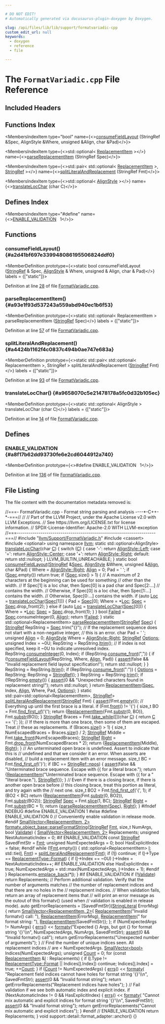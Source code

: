 ```yaml
---

# DO NOT EDIT!
# Automatically generated via docusaurus-plugin-doxygen by Doxygen.

slug: /api/files/lib/lib/support/formatvariadic-cpp
custom_edit_url: null
keywords:
  - doxygen
  - reference
  - file

---
```





# The `FormatVariadic.cpp` File Reference

<DoxygenPage pluginConfig={pluginConfig}>



## Included Headers

<IncludesList>
<IncludesListItem
  filePath="llvm/Support/FormatVariadic.h"
  permalink="/docs/api/files/include/include/llvm/include/llvm/support/formatvariadic-h"
  isLocal="true" />
<IncludesListItem
  filePath="cassert"
  permalink=""
  isLocal="false" />
<IncludesListItem
  filePath="optional"
  permalink=""
  isLocal="false" />
</IncludesList>

## Functions Index

<MembersIndex>

<MembersIndexItem
  type="bool"
  name={<><a href="#a2d41bf697e339948086195506824ddf0">consumeFieldLayout</a> (StringRef &amp;Spec, AlignStyle &amp;Where, unsigned &amp;Align, char &amp;Pad)</>}>
</MembersIndexItem>

<MembersIndexItem
  type={<>std::optional&lt; <a href="/docs/api/structs/llvm/replacementitem">ReplacementItem</a> &gt;</>}
  name={<><a href="#a93e1f93d537243a559abd940ec1b6f53">parseReplacementItem</a> (StringRef Spec)</>}>
</MembersIndexItem>

<MembersIndexItem
  type={<>std::pair&lt; std::optional&lt; <a href="/docs/api/structs/llvm/replacementitem">ReplacementItem</a> &gt;, <a href="/docs/api/classes/llvm/stringref">StringRef</a> &gt;</>}
  name={<><a href="#a4424b1162f4c0837c494b0ae747e683a">splitLiteralAndReplacement</a> (StringRef Fmt)</>}>
</MembersIndexItem>

<MembersIndexItem
  type={<>std::optional&lt; <a href="/docs/api/namespaces/llvm/#a2554a96c67bdd7d0a62855a844ec55b0">AlignStyle</a> &gt;</>}
  name={<><a href="#a9658070c5e21478178a5fc0d32b105ec">translateLocChar</a> (char C)</>}>
</MembersIndexItem>

</MembersIndex>

## Defines Index

<MembersIndex>

<MembersIndexItem
  type="#define"
  name={<><a href="#a8f17b62dd93730fe6e2cd6044912a740">ENABLE&#95;VALIDATION</a>&nbsp;&nbsp;&nbsp;1</>}>
</MembersIndexItem>

</MembersIndex>


<SectionDefinition>

## Functions

### consumeFieldLayout() {#a2d41bf697e339948086195506824ddf0}

<MemberDefinition
  prototype={<>static bool consumeFieldLayout (<a href="/docs/api/classes/llvm/stringref">StringRef</a> &amp; Spec, <a href="/docs/api/namespaces/llvm/#a2554a96c67bdd7d0a62855a844ec55b0">AlignStyle</a> &amp; Where, unsigned &amp; Align, char &amp; Pad)</>}
  labels = {["static"]}>

Definition at line <a href="#l00028">28</a> of file <a href="/docs/api/files/lib/lib/support/formatvariadic-cpp">FormatVariadic.cpp</a>.
</MemberDefinition>

### parseReplacementItem() {#a93e1f93d537243a559abd940ec1b6f53}

<MemberDefinition
  prototype={<>static std::optional&lt; ReplacementItem &gt; parseReplacementItem (<a href="/docs/api/classes/llvm/stringref">StringRef</a> Spec)</>}
  labels = {["static"]}>

Definition at line <a href="#l00057">57</a> of file <a href="/docs/api/files/lib/lib/support/formatvariadic-cpp">FormatVariadic.cpp</a>.
</MemberDefinition>

### splitLiteralAndReplacement() {#a4424b1162f4c0837c494b0ae747e683a}

<MemberDefinition
  prototype={<>static std::pair&lt; std::optional&lt; ReplacementItem &gt;, StringRef &gt; splitLiteralAndReplacement (<a href="/docs/api/classes/llvm/stringref">StringRef</a> Fmt)</>}
  labels = {["static"]}>

Definition at line <a href="#l00093">93</a> of file <a href="/docs/api/files/lib/lib/support/formatvariadic-cpp">FormatVariadic.cpp</a>.
</MemberDefinition>

### translateLocChar() {#a9658070c5e21478178a5fc0d32b105ec}

<MemberDefinition
  prototype={<>static std::optional&lt; AlignStyle &gt; translateLocChar (char C)</>}
  labels = {["static"]}>

Definition at line <a href="#l00014">14</a> of file <a href="/docs/api/files/lib/lib/support/formatvariadic-cpp">FormatVariadic.cpp</a>.
</MemberDefinition>

</SectionDefinition>

<SectionDefinition>

## Defines

### ENABLE&#95;VALIDATION {#a8f17b62dd93730fe6e2cd6044912a740}

<MemberDefinition
  prototype={<>#define ENABLE&#95;VALIDATION&nbsp;&nbsp;&nbsp;1</>}>

Definition at line <a href="#l00136">136</a> of file <a href="/docs/api/files/lib/lib/support/formatvariadic-cpp">FormatVariadic.cpp</a>.
</MemberDefinition>

</SectionDefinition>

## File Listing

The file content with the documentation metadata removed is:

<ProgramListing>

<Link id="l00001" /><CodeLine lineNumber="1"><Highlight kind="comment">//===- FormatVariadic.cpp - Format string parsing and analysis ----&#42;-C++-&#42;-===//</Highlight><Highlight kind="normal"></Highlight></CodeLine>
<Link id="l00002" /><CodeLine lineNumber="2"><Highlight kind="normal"></Highlight><Highlight kind="comment">//</Highlight><Highlight kind="normal"></Highlight></CodeLine>
<Link id="l00003" /><CodeLine lineNumber="3"><Highlight kind="normal"></Highlight><Highlight kind="comment">// Part of the LLVM Project, under the Apache License v2.0 with LLVM Exceptions.</Highlight><Highlight kind="normal"></Highlight></CodeLine>
<Link id="l00004" /><CodeLine lineNumber="4"><Highlight kind="normal"></Highlight><Highlight kind="comment">// See https://llvm.org/LICENSE.txt for license information.</Highlight><Highlight kind="normal"></Highlight></CodeLine>
<Link id="l00005" /><CodeLine lineNumber="5"><Highlight kind="normal"></Highlight><Highlight kind="comment">// SPDX-License-Identifier: Apache-2.0 WITH LLVM-exception</Highlight><Highlight kind="normal"></Highlight></CodeLine>
<Link id="l00006" /><CodeLine lineNumber="6"><Highlight kind="normal"></Highlight><Highlight kind="comment">//===----------------------------------------------------------------------===//</Highlight><Highlight kind="normal"></Highlight></CodeLine>
<Link id="l00007" /><CodeLine lineNumber="7"><Highlight kind="normal"></Highlight></CodeLine>
<Link id="l00008" /><CodeLine lineNumber="8"><Highlight kind="normal"></Highlight><Highlight kind="preprocessor">#include &quot;<a href="/docs/api/files/include/include/llvm/include/llvm/support/formatvariadic-h">llvm/Support/FormatVariadic.h</a>&quot;</Highlight><Highlight kind="normal"></Highlight></CodeLine>
<Link id="l00009" /><CodeLine lineNumber="9"><Highlight kind="normal"></Highlight><Highlight kind="preprocessor">#include &lt;cassert&gt;</Highlight><Highlight kind="normal"></Highlight></CodeLine>
<Link id="l00010" /><CodeLine lineNumber="10"><Highlight kind="normal"></Highlight><Highlight kind="preprocessor">#include &lt;optional&gt;</Highlight><Highlight kind="normal"></Highlight></CodeLine>
<Link id="l00011" /><CodeLine lineNumber="11"><Highlight kind="normal"></Highlight></CodeLine>
<Link id="l00012" /><CodeLine lineNumber="12"><Highlight kind="normal"></Highlight><Highlight kind="keyword">using namespace </Highlight><Highlight kind="normal"><a href="/docs/api/namespaces/llvm">llvm</a>;</Highlight></CodeLine>
<Link id="l00013" /><CodeLine lineNumber="13"><Highlight kind="normal"></Highlight></CodeLine>
<Link id="l00014" /><CodeLine lineNumber="14" lineLink="#a9658070c5e21478178a5fc0d32b105ec"><Highlight kind="normal"></Highlight><Highlight kind="keyword">static</Highlight><Highlight kind="normal"> std::optional&lt;AlignStyle&gt; <a href="#a9658070c5e21478178a5fc0d32b105ec">translateLocChar</a>(</Highlight><Highlight kind="keywordtype">char</Highlight><Highlight kind="normal"> <a href="/docs/api/namespaces/llvm/callingconv/#ac6aa1387c4375260e2468eb5a77fdb4cafd841a49aec1539bc88abc8ff9e170fb">C</a>) &#123;</Highlight></CodeLine>
<Link id="l00015" /><CodeLine lineNumber="15"><Highlight kind="normal">  </Highlight><Highlight kind="keywordflow">switch</Highlight><Highlight kind="normal"> (<a href="/docs/api/namespaces/llvm/callingconv/#ac6aa1387c4375260e2468eb5a77fdb4cafd841a49aec1539bc88abc8ff9e170fb">C</a>) &#123;</Highlight></CodeLine>
<Link id="l00016" /><CodeLine lineNumber="16"><Highlight kind="normal">  </Highlight><Highlight kind="keywordflow">case</Highlight><Highlight kind="normal"> </Highlight><Highlight kind="charliteral">&#39;-&#39;</Highlight><Highlight kind="normal">:</Highlight></CodeLine>
<Link id="l00017" /><CodeLine lineNumber="17"><Highlight kind="normal">    </Highlight><Highlight kind="keywordflow">return</Highlight><Highlight kind="normal"> <a href="/docs/api/namespaces/llvm/#a2554a96c67bdd7d0a62855a844ec55b0a945d5e233cf7d6240f6b783b36a374ff">AlignStyle::Left</a>;</Highlight></CodeLine>
<Link id="l00018" /><CodeLine lineNumber="18"><Highlight kind="normal">  </Highlight><Highlight kind="keywordflow">case</Highlight><Highlight kind="normal"> </Highlight><Highlight kind="charliteral">&#39;=&#39;</Highlight><Highlight kind="normal">:</Highlight></CodeLine>
<Link id="l00019" /><CodeLine lineNumber="19"><Highlight kind="normal">    </Highlight><Highlight kind="keywordflow">return</Highlight><Highlight kind="normal"> <a href="/docs/api/namespaces/llvm/#a2554a96c67bdd7d0a62855a844ec55b0a4f1f6016fc9f3f2353c0cc7c67b292bd">AlignStyle::Center</a>;</Highlight></CodeLine>
<Link id="l00020" /><CodeLine lineNumber="20"><Highlight kind="normal">  </Highlight><Highlight kind="keywordflow">case</Highlight><Highlight kind="normal"> </Highlight><Highlight kind="charliteral">&#39;+&#39;</Highlight><Highlight kind="normal">:</Highlight></CodeLine>
<Link id="l00021" /><CodeLine lineNumber="21"><Highlight kind="normal">    </Highlight><Highlight kind="keywordflow">return</Highlight><Highlight kind="normal"> <a href="/docs/api/namespaces/llvm/#a2554a96c67bdd7d0a62855a844ec55b0a92b09c7c48c520c3c55e497875da437c">AlignStyle::Right</a>;</Highlight></CodeLine>
<Link id="l00022" /><CodeLine lineNumber="22"><Highlight kind="normal">  </Highlight><Highlight kind="keywordflow">default</Highlight><Highlight kind="normal">:</Highlight></CodeLine>
<Link id="l00023" /><CodeLine lineNumber="23"><Highlight kind="normal">    </Highlight><Highlight kind="keywordflow">return</Highlight><Highlight kind="normal"> std::nullopt;</Highlight></CodeLine>
<Link id="l00024" /><CodeLine lineNumber="24"><Highlight kind="normal">  &#125;</Highlight></CodeLine>
<Link id="l00025" /><CodeLine lineNumber="25"><Highlight kind="normal">  LLVM&#95;BUILTIN&#95;UNREACHABLE;</Highlight></CodeLine>
<Link id="l00026" /><CodeLine lineNumber="26"><Highlight kind="normal">&#125;</Highlight></CodeLine>
<Link id="l00027" /><CodeLine lineNumber="27"><Highlight kind="normal"></Highlight></CodeLine>
<Link id="l00028" /><CodeLine lineNumber="28" lineLink="#a2d41bf697e339948086195506824ddf0"><Highlight kind="normal"></Highlight><Highlight kind="keyword">static</Highlight><Highlight kind="normal"> </Highlight><Highlight kind="keywordtype">bool</Highlight><Highlight kind="normal"> <a href="#a2d41bf697e339948086195506824ddf0">consumeFieldLayout</a>(<a href="/docs/api/classes/llvm/stringref">StringRef</a> &amp;<a href="/docs/api/structs/llvm/spec">Spec</a>, <a href="/docs/api/namespaces/llvm/#a2554a96c67bdd7d0a62855a844ec55b0">AlignStyle</a> &amp;Where,</Highlight></CodeLine>
<Link id="l00029" /><CodeLine lineNumber="29"><Highlight kind="normal">                               </Highlight><Highlight kind="keywordtype">unsigned</Highlight><Highlight kind="normal"> &amp;<a href="/docs/api/structs/llvm/align">Align</a>, </Highlight><Highlight kind="keywordtype">char</Highlight><Highlight kind="normal"> &amp;Pad) &#123;</Highlight></CodeLine>
<Link id="l00030" /><CodeLine lineNumber="30"><Highlight kind="normal">  Where = <a href="/docs/api/namespaces/llvm/#a2554a96c67bdd7d0a62855a844ec55b0a92b09c7c48c520c3c55e497875da437c">AlignStyle::Right</a>;</Highlight></CodeLine>
<Link id="l00031" /><CodeLine lineNumber="31"><Highlight kind="normal">  <a href="/docs/api/structs/llvm/align">Align</a> = 0;</Highlight></CodeLine>
<Link id="l00032" /><CodeLine lineNumber="32"><Highlight kind="normal">  Pad = </Highlight><Highlight kind="charliteral">&#39; &#39;</Highlight><Highlight kind="normal">;</Highlight></CodeLine>
<Link id="l00033" /><CodeLine lineNumber="33"><Highlight kind="normal">  </Highlight><Highlight kind="keywordflow">if</Highlight><Highlight kind="normal"> (<a href="/docs/api/structs/llvm/spec">Spec</a>.empty())</Highlight></CodeLine>
<Link id="l00034" /><CodeLine lineNumber="34"><Highlight kind="normal">    </Highlight><Highlight kind="keywordflow">return</Highlight><Highlight kind="normal"> </Highlight><Highlight kind="keyword">true</Highlight><Highlight kind="normal">;</Highlight></CodeLine>
<Link id="l00035" /><CodeLine lineNumber="35"><Highlight kind="normal"></Highlight></CodeLine>
<Link id="l00036" /><CodeLine lineNumber="36"><Highlight kind="normal">  </Highlight><Highlight kind="keywordflow">if</Highlight><Highlight kind="normal"> (<a href="/docs/api/structs/llvm/spec">Spec</a>.size() &gt; 1) &#123;</Highlight></CodeLine>
<Link id="l00037" /><CodeLine lineNumber="37"><Highlight kind="normal">    </Highlight><Highlight kind="comment">// A maximum of 2 characters at the beginning can be used for something</Highlight><Highlight kind="normal"></Highlight></CodeLine>
<Link id="l00038" /><CodeLine lineNumber="38"><Highlight kind="normal">    </Highlight><Highlight kind="comment">// other than the width.</Highlight><Highlight kind="normal"></Highlight></CodeLine>
<Link id="l00039" /><CodeLine lineNumber="39"><Highlight kind="normal">    </Highlight><Highlight kind="comment">// If Spec&#91;1&#93; is a loc char, then Spec&#91;0&#93; is a pad char and Spec&#91;2:...&#93;</Highlight><Highlight kind="normal"></Highlight></CodeLine>
<Link id="l00040" /><CodeLine lineNumber="40"><Highlight kind="normal">    </Highlight><Highlight kind="comment">// contains the width.</Highlight><Highlight kind="normal"></Highlight></CodeLine>
<Link id="l00041" /><CodeLine lineNumber="41"><Highlight kind="normal">    </Highlight><Highlight kind="comment">// Otherwise, if Spec&#91;0&#93; is a loc char, then Spec&#91;1:...&#93; contains the width.</Highlight><Highlight kind="normal"></Highlight></CodeLine>
<Link id="l00042" /><CodeLine lineNumber="42"><Highlight kind="normal">    </Highlight><Highlight kind="comment">// Otherwise, Spec&#91;0:...&#93; contains the width.</Highlight><Highlight kind="normal"></Highlight></CodeLine>
<Link id="l00043" /><CodeLine lineNumber="43"><Highlight kind="normal">    </Highlight><Highlight kind="keywordflow">if</Highlight><Highlight kind="normal"> (</Highlight><Highlight kind="keyword">auto</Highlight><Highlight kind="normal"> <a href="/docs/api/namespaces/llvm/loc">Loc</a> = <a href="#a9658070c5e21478178a5fc0d32b105ec">translateLocChar</a>(<a href="/docs/api/structs/llvm/spec">Spec</a>&#91;1&#93;)) &#123;</Highlight></CodeLine>
<Link id="l00044" /><CodeLine lineNumber="44"><Highlight kind="normal">      Pad = <a href="/docs/api/structs/llvm/spec">Spec</a>&#91;0&#93;;</Highlight></CodeLine>
<Link id="l00045" /><CodeLine lineNumber="45"><Highlight kind="normal">      Where = &#42;<a href="/docs/api/namespaces/llvm/loc">Loc</a>;</Highlight></CodeLine>
<Link id="l00046" /><CodeLine lineNumber="46"><Highlight kind="normal">      <a href="/docs/api/structs/llvm/spec">Spec</a> = <a href="/docs/api/structs/llvm/spec">Spec</a>.drop&#95;front(2);</Highlight></CodeLine>
<Link id="l00047" /><CodeLine lineNumber="47"><Highlight kind="normal">    &#125; </Highlight><Highlight kind="keywordflow">else</Highlight><Highlight kind="normal"> </Highlight><Highlight kind="keywordflow">if</Highlight><Highlight kind="normal"> (</Highlight><Highlight kind="keyword">auto</Highlight><Highlight kind="normal"> <a href="/docs/api/namespaces/llvm/loc">Loc</a> = <a href="#a9658070c5e21478178a5fc0d32b105ec">translateLocChar</a>(<a href="/docs/api/structs/llvm/spec">Spec</a>&#91;0&#93;)) &#123;</Highlight></CodeLine>
<Link id="l00048" /><CodeLine lineNumber="48"><Highlight kind="normal">      Where = &#42;<a href="/docs/api/namespaces/llvm/loc">Loc</a>;</Highlight></CodeLine>
<Link id="l00049" /><CodeLine lineNumber="49"><Highlight kind="normal">      <a href="/docs/api/structs/llvm/spec">Spec</a> = <a href="/docs/api/structs/llvm/spec">Spec</a>.drop&#95;front(1);</Highlight></CodeLine>
<Link id="l00050" /><CodeLine lineNumber="50"><Highlight kind="normal">    &#125;</Highlight></CodeLine>
<Link id="l00051" /><CodeLine lineNumber="51"><Highlight kind="normal">  &#125;</Highlight></CodeLine>
<Link id="l00052" /><CodeLine lineNumber="52"><Highlight kind="normal"></Highlight></CodeLine>
<Link id="l00053" /><CodeLine lineNumber="53"><Highlight kind="normal">  </Highlight><Highlight kind="keywordtype">bool</Highlight><Highlight kind="normal"> <a href="/docs/api/namespaces/llvm/#a2cd7b2e49608a96ba42f59f642cf99ac">Failed</a> = <a href="/docs/api/structs/llvm/spec">Spec</a>.consumeInteger(0, <a href="/docs/api/structs/llvm/align">Align</a>);</Highlight></CodeLine>
<Link id="l00054" /><CodeLine lineNumber="54"><Highlight kind="normal">  </Highlight><Highlight kind="keywordflow">return</Highlight><Highlight kind="normal"> !<a href="/docs/api/namespaces/llvm/#a2cd7b2e49608a96ba42f59f642cf99ac">Failed</a>;</Highlight></CodeLine>
<Link id="l00055" /><CodeLine lineNumber="55"><Highlight kind="normal">&#125;</Highlight></CodeLine>
<Link id="l00056" /><CodeLine lineNumber="56"><Highlight kind="normal"></Highlight></CodeLine>
<Link id="l00057" /><CodeLine lineNumber="57" lineLink="#a93e1f93d537243a559abd940ec1b6f53"><Highlight kind="normal"></Highlight><Highlight kind="keyword">static</Highlight><Highlight kind="normal"> std::optional&lt;ReplacementItem&gt; <a href="#a93e1f93d537243a559abd940ec1b6f53">parseReplacementItem</a>(<a href="/docs/api/classes/llvm/stringref">StringRef</a> <a href="/docs/api/structs/llvm/spec">Spec</a>) &#123;</Highlight></CodeLine>
<Link id="l00058" /><CodeLine lineNumber="58"><Highlight kind="normal">  <a href="/docs/api/classes/llvm/stringref">StringRef</a> RepString = <a href="/docs/api/structs/llvm/spec">Spec</a>.trim(</Highlight><Highlight kind="stringliteral">&quot;&#123;&#125;&quot;</Highlight><Highlight kind="normal">);</Highlight></CodeLine>
<Link id="l00059" /><CodeLine lineNumber="59"><Highlight kind="normal"></Highlight></CodeLine>
<Link id="l00060" /><CodeLine lineNumber="60"><Highlight kind="normal">  </Highlight><Highlight kind="comment">// If the replacement sequence does not start with a non-negative integer,</Highlight><Highlight kind="normal"></Highlight></CodeLine>
<Link id="l00061" /><CodeLine lineNumber="61"><Highlight kind="normal">  </Highlight><Highlight kind="comment">// this is an error.</Highlight><Highlight kind="normal"></Highlight></CodeLine>
<Link id="l00062" /><CodeLine lineNumber="62"><Highlight kind="normal">  </Highlight><Highlight kind="keywordtype">char</Highlight><Highlight kind="normal"> Pad = </Highlight><Highlight kind="charliteral">&#39; &#39;</Highlight><Highlight kind="normal">;</Highlight></CodeLine>
<Link id="l00063" /><CodeLine lineNumber="63"><Highlight kind="normal">  </Highlight><Highlight kind="keywordtype">unsigned</Highlight><Highlight kind="normal"> <a href="/docs/api/structs/llvm/align">Align</a> = 0;</Highlight></CodeLine>
<Link id="l00064" /><CodeLine lineNumber="64"><Highlight kind="normal">  <a href="/docs/api/namespaces/llvm/#a2554a96c67bdd7d0a62855a844ec55b0">AlignStyle</a> Where = <a href="/docs/api/namespaces/llvm/#a2554a96c67bdd7d0a62855a844ec55b0a92b09c7c48c520c3c55e497875da437c">AlignStyle::Right</a>;</Highlight></CodeLine>
<Link id="l00065" /><CodeLine lineNumber="65"><Highlight kind="normal">  <a href="/docs/api/classes/llvm/stringref">StringRef</a> <a href="/docs/api/files/lib/lib/debuginfo/lib/debuginfo/logicalview/lib/debuginfo/logicalview/core/lvoptions-cpp/#ab4088b7a11f3cbc38ac16a6e9c72494e">Options</a>;</Highlight></CodeLine>
<Link id="l00066" /><CodeLine lineNumber="66"><Highlight kind="normal">  </Highlight><Highlight kind="keywordtype">unsigned</Highlight><Highlight kind="normal"> Index = ~0U;</Highlight></CodeLine>
<Link id="l00067" /><CodeLine lineNumber="67"><Highlight kind="normal">  RepString = RepString.<a href="/docs/api/classes/llvm/stringref/#a8265efd805e4ce0c9d3c18e78194324c">ltrim</a>();</Highlight></CodeLine>
<Link id="l00068" /><CodeLine lineNumber="68"><Highlight kind="normal"></Highlight></CodeLine>
<Link id="l00069" /><CodeLine lineNumber="69"><Highlight kind="normal">  </Highlight><Highlight kind="comment">// If index is not specified, keep it ~0U to indicate unresolved index.</Highlight><Highlight kind="normal"></Highlight></CodeLine>
<Link id="l00070" /><CodeLine lineNumber="70"><Highlight kind="normal">  RepString.<a href="/docs/api/classes/llvm/stringref/#a1643e7698ddbfd40fbd374a85f015846">consumeInteger</a>(0, Index);</Highlight></CodeLine>
<Link id="l00071" /><CodeLine lineNumber="71"><Highlight kind="normal"></Highlight></CodeLine>
<Link id="l00072" /><CodeLine lineNumber="72"><Highlight kind="normal">  </Highlight><Highlight kind="keywordflow">if</Highlight><Highlight kind="normal"> (RepString.<a href="/docs/api/classes/llvm/stringref/#a8a7fac667f8ae35285b8b53d9f2dd9dc">consume&#95;front</a>(</Highlight><Highlight kind="stringliteral">&quot;,&quot;</Highlight><Highlight kind="normal">)) &#123;</Highlight></CodeLine>
<Link id="l00073" /><CodeLine lineNumber="73"><Highlight kind="normal">    </Highlight><Highlight kind="keywordflow">if</Highlight><Highlight kind="normal"> (!<a href="#a2d41bf697e339948086195506824ddf0">consumeFieldLayout</a>(RepString, Where, <a href="/docs/api/structs/llvm/align">Align</a>, Pad)) &#123;</Highlight></CodeLine>
<Link id="l00074" /><CodeLine lineNumber="74"><Highlight kind="normal">      <a href="/docs/api/files/lib/lib/target/lib/target/amdgpu/silowercontrolflow-cpp/#a4868c5d81c5ccc98c47aeab6244346a0">assert</a>(</Highlight><Highlight kind="keyword">false</Highlight><Highlight kind="normal"> &amp;&amp; </Highlight><Highlight kind="stringliteral">&quot;Invalid replacement field layout specification!&quot;</Highlight><Highlight kind="normal">);</Highlight></CodeLine>
<Link id="l00075" /><CodeLine lineNumber="75"><Highlight kind="normal">      </Highlight><Highlight kind="keywordflow">return</Highlight><Highlight kind="normal"> std::nullopt;</Highlight></CodeLine>
<Link id="l00076" /><CodeLine lineNumber="76"><Highlight kind="normal">    &#125;</Highlight></CodeLine>
<Link id="l00077" /><CodeLine lineNumber="77"><Highlight kind="normal">  &#125;</Highlight></CodeLine>
<Link id="l00078" /><CodeLine lineNumber="78"><Highlight kind="normal">  RepString = RepString.<a href="/docs/api/classes/llvm/stringref/#a8265efd805e4ce0c9d3c18e78194324c">ltrim</a>();</Highlight></CodeLine>
<Link id="l00079" /><CodeLine lineNumber="79"><Highlight kind="normal">  </Highlight><Highlight kind="keywordflow">if</Highlight><Highlight kind="normal"> (RepString.<a href="/docs/api/classes/llvm/stringref/#a8a7fac667f8ae35285b8b53d9f2dd9dc">consume&#95;front</a>(</Highlight><Highlight kind="stringliteral">&quot;:&quot;</Highlight><Highlight kind="normal">)) &#123;</Highlight></CodeLine>
<Link id="l00080" /><CodeLine lineNumber="80"><Highlight kind="normal">    <a href="/docs/api/files/lib/lib/debuginfo/lib/debuginfo/logicalview/lib/debuginfo/logicalview/core/lvoptions-cpp/#ab4088b7a11f3cbc38ac16a6e9c72494e">Options</a> = RepString;</Highlight></CodeLine>
<Link id="l00081" /><CodeLine lineNumber="81"><Highlight kind="normal">    RepString = <a href="/docs/api/classes/llvm/stringref">StringRef</a>();</Highlight></CodeLine>
<Link id="l00082" /><CodeLine lineNumber="82"><Highlight kind="normal">  &#125;</Highlight></CodeLine>
<Link id="l00083" /><CodeLine lineNumber="83"><Highlight kind="normal">  RepString = RepString.<a href="/docs/api/classes/llvm/stringref/#ab9990397f97b40d5d8564e000d00174a">trim</a>();</Highlight></CodeLine>
<Link id="l00084" /><CodeLine lineNumber="84"><Highlight kind="normal">  </Highlight><Highlight kind="keywordflow">if</Highlight><Highlight kind="normal"> (!RepString.<a href="/docs/api/classes/llvm/stringref/#a2dc80c585ad5882da8cae7b5968f7e74">empty</a>()) &#123;</Highlight></CodeLine>
<Link id="l00085" /><CodeLine lineNumber="85"><Highlight kind="normal">    <a href="/docs/api/files/lib/lib/target/lib/target/amdgpu/silowercontrolflow-cpp/#a4868c5d81c5ccc98c47aeab6244346a0">assert</a>(0 &amp;&amp; </Highlight><Highlight kind="stringliteral">&quot;Unexpected characters found in replacement string!&quot;</Highlight><Highlight kind="normal">);</Highlight></CodeLine>
<Link id="l00086" /><CodeLine lineNumber="86"><Highlight kind="normal">    </Highlight><Highlight kind="keywordflow">return</Highlight><Highlight kind="normal"> std::nullopt;</Highlight></CodeLine>
<Link id="l00087" /><CodeLine lineNumber="87"><Highlight kind="normal">  &#125;</Highlight></CodeLine>
<Link id="l00088" /><CodeLine lineNumber="88"><Highlight kind="normal"></Highlight></CodeLine>
<Link id="l00089" /><CodeLine lineNumber="89"><Highlight kind="normal">  </Highlight><Highlight kind="keywordflow">return</Highlight><Highlight kind="normal"> <a href="/docs/api/structs/llvm/replacementitem">ReplacementItem</a>(<a href="/docs/api/structs/llvm/spec">Spec</a>, Index, <a href="/docs/api/structs/llvm/align">Align</a>, Where, Pad, <a href="/docs/api/files/lib/lib/debuginfo/lib/debuginfo/logicalview/lib/debuginfo/logicalview/core/lvoptions-cpp/#ab4088b7a11f3cbc38ac16a6e9c72494e">Options</a>);</Highlight></CodeLine>
<Link id="l00090" /><CodeLine lineNumber="90"><Highlight kind="normal">&#125;</Highlight></CodeLine>
<Link id="l00091" /><CodeLine lineNumber="91"><Highlight kind="normal"></Highlight></CodeLine>
<Link id="l00092" /><CodeLine lineNumber="92"><Highlight kind="normal"></Highlight><Highlight kind="keyword">static</Highlight><Highlight kind="normal"> std::pair&lt;std::optional&lt;ReplacementItem&gt;, <a href="/docs/api/classes/llvm/stringref">StringRef</a>&gt;</Highlight></CodeLine>
<Link id="l00093" /><CodeLine lineNumber="93" lineLink="#a4424b1162f4c0837c494b0ae747e683a"><Highlight kind="normal"><a href="#a4424b1162f4c0837c494b0ae747e683a">splitLiteralAndReplacement</a>(<a href="/docs/api/classes/llvm/stringref">StringRef</a> Fmt) &#123;</Highlight></CodeLine>
<Link id="l00094" /><CodeLine lineNumber="94"><Highlight kind="normal">  <a href="/docs/api/files/lib/lib/target/lib/target/amdgpu/silowercontrolflow-cpp/#a4868c5d81c5ccc98c47aeab6244346a0">assert</a>(!Fmt.<a href="/docs/api/classes/llvm/stringref/#a2dc80c585ad5882da8cae7b5968f7e74">empty</a>());</Highlight></CodeLine>
<Link id="l00095" /><CodeLine lineNumber="95"><Highlight kind="normal">  </Highlight><Highlight kind="comment">// Everything up until the first brace is a literal.</Highlight><Highlight kind="normal"></Highlight></CodeLine>
<Link id="l00096" /><CodeLine lineNumber="96"><Highlight kind="normal">  </Highlight><Highlight kind="keywordflow">if</Highlight><Highlight kind="normal"> (Fmt.<a href="/docs/api/classes/llvm/stringref/#a61364ca3a5ff90fb2aa0d5a371fd43f7">front</a>() != </Highlight><Highlight kind="charliteral">&#39;&#123;&#39;</Highlight><Highlight kind="normal">) &#123;</Highlight></CodeLine>
<Link id="l00097" /><CodeLine lineNumber="97"><Highlight kind="normal">    </Highlight><Highlight kind="keywordtype">size&#95;t</Highlight><Highlight kind="normal"> BO = Fmt.<a href="/docs/api/classes/llvm/stringref/#a93b15a8c0022febbe39d17ab933737a8">find&#95;first&#95;of</a>(</Highlight><Highlight kind="charliteral">&#39;&#123;&#39;</Highlight><Highlight kind="normal">);</Highlight></CodeLine>
<Link id="l00098" /><CodeLine lineNumber="98"><Highlight kind="normal">    </Highlight><Highlight kind="keywordflow">return</Highlight><Highlight kind="normal"> &#123;<a href="/docs/api/structs/llvm/replacementitem">ReplacementItem</a>&#123;Fmt.<a href="/docs/api/classes/llvm/stringref/#a25f1fd81f2132805676c82ab8ae0c109">substr</a>(0, BO)&#125;, Fmt.<a href="/docs/api/classes/llvm/stringref/#a25f1fd81f2132805676c82ab8ae0c109">substr</a>(BO)&#125;;</Highlight></CodeLine>
<Link id="l00099" /><CodeLine lineNumber="99"><Highlight kind="normal">  &#125;</Highlight></CodeLine>
<Link id="l00100" /><CodeLine lineNumber="100"><Highlight kind="normal"></Highlight></CodeLine>
<Link id="l00101" /><CodeLine lineNumber="101"><Highlight kind="normal">  <a href="/docs/api/classes/llvm/stringref">StringRef</a> Braces = Fmt.<a href="/docs/api/classes/llvm/stringref/#a34a27457ad5d68f631c788807c4ff52c">take&#95;while</a>(&#91;&#93;(</Highlight><Highlight kind="keywordtype">char</Highlight><Highlight kind="normal"> <a href="/docs/api/namespaces/llvm/callingconv/#ac6aa1387c4375260e2468eb5a77fdb4cafd841a49aec1539bc88abc8ff9e170fb">C</a>) &#123; </Highlight><Highlight kind="keywordflow">return</Highlight><Highlight kind="normal"> <a href="/docs/api/namespaces/llvm/callingconv/#ac6aa1387c4375260e2468eb5a77fdb4cafd841a49aec1539bc88abc8ff9e170fb">C</a> == </Highlight><Highlight kind="charliteral">&#39;&#123;&#39;</Highlight><Highlight kind="normal">; &#125;);</Highlight></CodeLine>
<Link id="l00102" /><CodeLine lineNumber="102"><Highlight kind="normal">  </Highlight><Highlight kind="comment">// If there is more than one brace, then some of them are escaped.  Treat</Highlight><Highlight kind="normal"></Highlight></CodeLine>
<Link id="l00103" /><CodeLine lineNumber="103"><Highlight kind="normal">  </Highlight><Highlight kind="comment">// these as replacements.</Highlight><Highlight kind="normal"></Highlight></CodeLine>
<Link id="l00104" /><CodeLine lineNumber="104"><Highlight kind="normal">  </Highlight><Highlight kind="keywordflow">if</Highlight><Highlight kind="normal"> (Braces.<a href="/docs/api/classes/llvm/stringref/#a5db9240c74644c67759dd0f901fc3c7d">size</a>() &gt; 1) &#123;</Highlight></CodeLine>
<Link id="l00105" /><CodeLine lineNumber="105"><Highlight kind="normal">    </Highlight><Highlight kind="keywordtype">size&#95;t</Highlight><Highlight kind="normal"> NumEscapedBraces = Braces.<a href="/docs/api/classes/llvm/stringref/#a5db9240c74644c67759dd0f901fc3c7d">size</a>() / 2;</Highlight></CodeLine>
<Link id="l00106" /><CodeLine lineNumber="106"><Highlight kind="normal">    <a href="/docs/api/classes/llvm/stringref">StringRef</a> Middle = Fmt.<a href="/docs/api/classes/llvm/stringref/#aa28286a33491b5d9a936fb6ae853baee">take&#95;front</a>(NumEscapedBraces);</Highlight></CodeLine>
<Link id="l00107" /><CodeLine lineNumber="107"><Highlight kind="normal">    <a href="/docs/api/classes/llvm/stringref">StringRef</a> <a href="/docs/api/namespaces/llvm/#a2554a96c67bdd7d0a62855a844ec55b0a92b09c7c48c520c3c55e497875da437c">Right</a> = Fmt.<a href="/docs/api/classes/llvm/stringref/#a3fb2867a1e9fa36e135d9ee4dffb0167">drop&#95;front</a>(NumEscapedBraces &#42; 2);</Highlight></CodeLine>
<Link id="l00108" /><CodeLine lineNumber="108"><Highlight kind="normal">    </Highlight><Highlight kind="keywordflow">return</Highlight><Highlight kind="normal"> &#123;<a href="/docs/api/structs/llvm/replacementitem">ReplacementItem</a>(Middle), <a href="/docs/api/namespaces/llvm/#a2554a96c67bdd7d0a62855a844ec55b0a92b09c7c48c520c3c55e497875da437c">Right</a>&#125;;</Highlight></CodeLine>
<Link id="l00109" /><CodeLine lineNumber="109"><Highlight kind="normal">  &#125;</Highlight></CodeLine>
<Link id="l00110" /><CodeLine lineNumber="110"><Highlight kind="normal">  </Highlight><Highlight kind="comment">// An unterminated open brace is undefined. Assert to indicate that this is</Highlight><Highlight kind="normal"></Highlight></CodeLine>
<Link id="l00111" /><CodeLine lineNumber="111"><Highlight kind="normal">  </Highlight><Highlight kind="comment">// undefined and that we consider it an error. When asserts are disabled,</Highlight><Highlight kind="normal"></Highlight></CodeLine>
<Link id="l00112" /><CodeLine lineNumber="112"><Highlight kind="normal">  </Highlight><Highlight kind="comment">// build a replacement item with an error message.</Highlight><Highlight kind="normal"></Highlight></CodeLine>
<Link id="l00113" /><CodeLine lineNumber="113"><Highlight kind="normal">  </Highlight><Highlight kind="keywordtype">size&#95;t</Highlight><Highlight kind="normal"> BC = Fmt.<a href="/docs/api/classes/llvm/stringref/#a93b15a8c0022febbe39d17ab933737a8">find&#95;first&#95;of</a>(</Highlight><Highlight kind="charliteral">&#39;&#125;&#39;</Highlight><Highlight kind="normal">);</Highlight></CodeLine>
<Link id="l00114" /><CodeLine lineNumber="114"><Highlight kind="normal">  </Highlight><Highlight kind="keywordflow">if</Highlight><Highlight kind="normal"> (BC == <a href="/docs/api/classes/anonymous-namespace-path-cpp-/stringref/#ad0f54a163ac500b144590640c6f1eb6b">StringRef::npos</a>) &#123;</Highlight></CodeLine>
<Link id="l00115" /><CodeLine lineNumber="115"><Highlight kind="normal">    <a href="/docs/api/files/lib/lib/target/lib/target/amdgpu/silowercontrolflow-cpp/#a4868c5d81c5ccc98c47aeab6244346a0">assert</a>(</Highlight><Highlight kind="keyword">false</Highlight><Highlight kind="normal"> &amp;&amp;</Highlight></CodeLine>
<Link id="l00116" /><CodeLine lineNumber="116"><Highlight kind="normal">           </Highlight><Highlight kind="stringliteral">&quot;Unterminated brace sequence. Escape with &#123;&#123; for a literal brace.&quot;</Highlight><Highlight kind="normal">);</Highlight></CodeLine>
<Link id="l00117" /><CodeLine lineNumber="117"><Highlight kind="normal">    </Highlight><Highlight kind="keywordflow">return</Highlight><Highlight kind="normal"> &#123;<a href="/docs/api/structs/llvm/replacementitem">ReplacementItem</a>(</Highlight><Highlight kind="stringliteral">&quot;Unterminated brace sequence. Escape with &#123;&#123; for a &quot;</Highlight><Highlight kind="normal"></Highlight></CodeLine>
<Link id="l00118" /><CodeLine lineNumber="118"><Highlight kind="normal">                            </Highlight><Highlight kind="stringliteral">&quot;literal brace.&quot;</Highlight><Highlight kind="normal">),</Highlight></CodeLine>
<Link id="l00119" /><CodeLine lineNumber="119"><Highlight kind="normal">            <a href="/docs/api/classes/llvm/stringref">StringRef</a>()&#125;;</Highlight></CodeLine>
<Link id="l00120" /><CodeLine lineNumber="120"><Highlight kind="normal">  &#125;</Highlight></CodeLine>
<Link id="l00121" /><CodeLine lineNumber="121"><Highlight kind="normal"></Highlight></CodeLine>
<Link id="l00122" /><CodeLine lineNumber="122"><Highlight kind="normal">  </Highlight><Highlight kind="comment">// Even if there is a closing brace, if there is another open brace before</Highlight><Highlight kind="normal"></Highlight></CodeLine>
<Link id="l00123" /><CodeLine lineNumber="123"><Highlight kind="normal">  </Highlight><Highlight kind="comment">// this closing brace, treat this portion as literal, and try again with the</Highlight><Highlight kind="normal"></Highlight></CodeLine>
<Link id="l00124" /><CodeLine lineNumber="124"><Highlight kind="normal">  </Highlight><Highlight kind="comment">// next one.</Highlight><Highlight kind="normal"></Highlight></CodeLine>
<Link id="l00125" /><CodeLine lineNumber="125"><Highlight kind="normal">  </Highlight><Highlight kind="keywordtype">size&#95;t</Highlight><Highlight kind="normal"> BO2 = Fmt.<a href="/docs/api/classes/llvm/stringref/#a93b15a8c0022febbe39d17ab933737a8">find&#95;first&#95;of</a>(</Highlight><Highlight kind="charliteral">&#39;&#123;&#39;</Highlight><Highlight kind="normal">, 1);</Highlight></CodeLine>
<Link id="l00126" /><CodeLine lineNumber="126"><Highlight kind="normal">  </Highlight><Highlight kind="keywordflow">if</Highlight><Highlight kind="normal"> (BO2 &lt; BC)</Highlight></CodeLine>
<Link id="l00127" /><CodeLine lineNumber="127"><Highlight kind="normal">    </Highlight><Highlight kind="keywordflow">return</Highlight><Highlight kind="normal"> &#123;<a href="/docs/api/structs/llvm/replacementitem">ReplacementItem</a>(Fmt.<a href="/docs/api/classes/llvm/stringref/#a25f1fd81f2132805676c82ab8ae0c109">substr</a>(0, BO2)), Fmt.<a href="/docs/api/classes/llvm/stringref/#a25f1fd81f2132805676c82ab8ae0c109">substr</a>(BO2)&#125;;</Highlight></CodeLine>
<Link id="l00128" /><CodeLine lineNumber="128"><Highlight kind="normal"></Highlight></CodeLine>
<Link id="l00129" /><CodeLine lineNumber="129"><Highlight kind="normal">  <a href="/docs/api/classes/llvm/stringref">StringRef</a> <a href="/docs/api/structs/llvm/spec">Spec</a> = Fmt.<a href="/docs/api/classes/llvm/stringref/#a5d4c961b9b6f1da17df74b4496ecb30e">slice</a>(1, BC);</Highlight></CodeLine>
<Link id="l00130" /><CodeLine lineNumber="130"><Highlight kind="normal">  <a href="/docs/api/classes/llvm/stringref">StringRef</a> <a href="/docs/api/namespaces/llvm/#a2554a96c67bdd7d0a62855a844ec55b0a92b09c7c48c520c3c55e497875da437c">Right</a> = Fmt.<a href="/docs/api/classes/llvm/stringref/#a25f1fd81f2132805676c82ab8ae0c109">substr</a>(BC + 1);</Highlight></CodeLine>
<Link id="l00131" /><CodeLine lineNumber="131"><Highlight kind="normal"></Highlight></CodeLine>
<Link id="l00132" /><CodeLine lineNumber="132"><Highlight kind="normal">  </Highlight><Highlight kind="keywordflow">return</Highlight><Highlight kind="normal"> &#123;<a href="#a93e1f93d537243a559abd940ec1b6f53">parseReplacementItem</a>(<a href="/docs/api/structs/llvm/spec">Spec</a>), <a href="/docs/api/namespaces/llvm/#a2554a96c67bdd7d0a62855a844ec55b0a92b09c7c48c520c3c55e497875da437c">Right</a>&#125;;</Highlight></CodeLine>
<Link id="l00133" /><CodeLine lineNumber="133"><Highlight kind="normal">&#125;</Highlight></CodeLine>
<Link id="l00134" /><CodeLine lineNumber="134"><Highlight kind="normal"></Highlight></CodeLine>
<Link id="l00135" /><CodeLine lineNumber="135"><Highlight kind="normal"></Highlight><Highlight kind="preprocessor">#ifndef NDEBUG</Highlight><Highlight kind="normal"></Highlight></CodeLine>
<Link id="l00136" /><CodeLine lineNumber="136" lineLink="#a8f17b62dd93730fe6e2cd6044912a740"><Highlight kind="normal"></Highlight><Highlight kind="preprocessor">#define ENABLE&#95;VALIDATION 1</Highlight><Highlight kind="normal"></Highlight></CodeLine>
<Link id="l00137" /><CodeLine lineNumber="137"><Highlight kind="normal"></Highlight><Highlight kind="preprocessor">#else</Highlight><Highlight kind="normal"></Highlight></CodeLine>
<Link id="l00138" /><CodeLine lineNumber="138"><Highlight kind="normal"></Highlight><Highlight kind="preprocessor">#define ENABLE&#95;VALIDATION 0 </Highlight><Highlight kind="comment">// Conveniently enable validation in release mode.</Highlight><Highlight kind="normal"></Highlight></CodeLine>
<Link id="l00139" /><CodeLine lineNumber="139"><Highlight kind="normal"></Highlight><Highlight kind="preprocessor">#endif</Highlight><Highlight kind="normal"></Highlight></CodeLine>
<Link id="l00140" /><CodeLine lineNumber="140"><Highlight kind="normal"></Highlight></CodeLine>
<Link id="l00141" /><CodeLine lineNumber="141"><Highlight kind="normal"><a href="/docs/api/classes/llvm/smallvector">SmallVector&lt;ReplacementItem, 2&gt;</a></Highlight></CodeLine>
<Link id="l00142" /><CodeLine lineNumber="142" lineLink="/docs/api/classes/llvm/formatv-object-base/#a3daaa42a47524368df5608cccd1f6b66"><Highlight kind="normal"><a href="/docs/api/classes/llvm/formatv-object-base/#a3daaa42a47524368df5608cccd1f6b66">formatv&#95;object&#95;base::parseFormatString</a>(<a href="/docs/api/classes/llvm/stringref">StringRef</a> <a href="/docs/api/classes/llvm/formatv-object-base/#a454b6b825ab87db9fd04519ef66825dd">Fmt</a>, </Highlight><Highlight kind="keywordtype">size&#95;t</Highlight><Highlight kind="normal"> NumArgs,</Highlight></CodeLine>
<Link id="l00143" /><CodeLine lineNumber="143"><Highlight kind="normal">                                       </Highlight><Highlight kind="keywordtype">bool</Highlight><Highlight kind="normal"> <a href="/docs/api/classes/llvm/formatv-object-base/#a03e52ddd60b2a1047b17ad0c5c5122dc">Validate</a>) &#123;</Highlight></CodeLine>
<Link id="l00144" /><CodeLine lineNumber="144"><Highlight kind="normal">  <a href="/docs/api/classes/llvm/smallvector">SmallVector&lt;ReplacementItem, 2&gt;</a> Replacements;</Highlight></CodeLine>
<Link id="l00145" /><CodeLine lineNumber="145"><Highlight kind="normal">  </Highlight><Highlight kind="keywordtype">unsigned</Highlight><Highlight kind="normal"> NextAutomaticIndex = 0;</Highlight></CodeLine>
<Link id="l00146" /><CodeLine lineNumber="146"><Highlight kind="normal"></Highlight></CodeLine>
<Link id="l00147" /><CodeLine lineNumber="147"><Highlight kind="normal"></Highlight><Highlight kind="preprocessor">#if ENABLE&#95;VALIDATION</Highlight><Highlight kind="normal"></Highlight></CodeLine>
<Link id="l00148" /><CodeLine lineNumber="148"><Highlight kind="normal">  </Highlight><Highlight kind="keyword">const</Highlight><Highlight kind="normal"> <a href="/docs/api/classes/llvm/stringref">StringRef</a> SavedFmtStr = <a href="/docs/api/classes/llvm/formatv-object-base/#a454b6b825ab87db9fd04519ef66825dd">Fmt</a>;</Highlight></CodeLine>
<Link id="l00149" /><CodeLine lineNumber="149"><Highlight kind="normal">  </Highlight><Highlight kind="keywordtype">unsigned</Highlight><Highlight kind="normal"> NumExpectedArgs = 0;</Highlight></CodeLine>
<Link id="l00150" /><CodeLine lineNumber="150"><Highlight kind="normal">  </Highlight><Highlight kind="keywordtype">bool</Highlight><Highlight kind="normal"> HasExplicitIndex = </Highlight><Highlight kind="keyword">false</Highlight><Highlight kind="normal">;</Highlight></CodeLine>
<Link id="l00151" /><CodeLine lineNumber="151"><Highlight kind="normal"></Highlight><Highlight kind="preprocessor">#endif</Highlight><Highlight kind="normal"></Highlight></CodeLine>
<Link id="l00152" /><CodeLine lineNumber="152"><Highlight kind="normal"></Highlight></CodeLine>
<Link id="l00153" /><CodeLine lineNumber="153"><Highlight kind="normal">  </Highlight><Highlight kind="keywordflow">while</Highlight><Highlight kind="normal"> (!<a href="/docs/api/classes/llvm/formatv-object-base/#a454b6b825ab87db9fd04519ef66825dd">Fmt</a>.empty()) &#123;</Highlight></CodeLine>
<Link id="l00154" /><CodeLine lineNumber="154"><Highlight kind="normal">    std::optional&lt;ReplacementItem&gt; <a href="/docs/api/files/lib/lib/support/md5-cpp/#ac0eafdc9ee161b71e7af98af736952fd">I</a>;</Highlight></CodeLine>
<Link id="l00155" /><CodeLine lineNumber="155"><Highlight kind="normal">    std::tie(<a href="/docs/api/files/lib/lib/support/md5-cpp/#ac0eafdc9ee161b71e7af98af736952fd">I</a>, <a href="/docs/api/classes/llvm/formatv-object-base/#a454b6b825ab87db9fd04519ef66825dd">Fmt</a>) = <a href="#a4424b1162f4c0837c494b0ae747e683a">splitLiteralAndReplacement</a>(<a href="/docs/api/classes/llvm/formatv-object-base/#a454b6b825ab87db9fd04519ef66825dd">Fmt</a>);</Highlight></CodeLine>
<Link id="l00156" /><CodeLine lineNumber="156"><Highlight kind="normal">    </Highlight><Highlight kind="keywordflow">if</Highlight><Highlight kind="normal"> (!<a href="/docs/api/files/lib/lib/support/md5-cpp/#ac0eafdc9ee161b71e7af98af736952fd">I</a>)</Highlight></CodeLine>
<Link id="l00157" /><CodeLine lineNumber="157"><Highlight kind="normal">      </Highlight><Highlight kind="keywordflow">continue</Highlight><Highlight kind="normal">;</Highlight></CodeLine>
<Link id="l00158" /><CodeLine lineNumber="158"><Highlight kind="normal">    </Highlight><Highlight kind="keywordflow">if</Highlight><Highlight kind="normal"> (<a href="/docs/api/files/lib/lib/support/md5-cpp/#ac0eafdc9ee161b71e7af98af736952fd">I</a>-&gt;Type == <a href="/docs/api/namespaces/llvm/#ab7530cd22b8952cb41774507dd40c6f3a520d0db389f362bf79ef56ca0af3dcab">ReplacementType::Format</a>) &#123;</Highlight></CodeLine>
<Link id="l00159" /><CodeLine lineNumber="159"><Highlight kind="normal">      </Highlight><Highlight kind="keywordflow">if</Highlight><Highlight kind="normal"> (<a href="/docs/api/files/lib/lib/support/md5-cpp/#ac0eafdc9ee161b71e7af98af736952fd">I</a>-&gt;Index == ~0U)</Highlight></CodeLine>
<Link id="l00160" /><CodeLine lineNumber="160"><Highlight kind="normal">        <a href="/docs/api/files/lib/lib/support/md5-cpp/#ac0eafdc9ee161b71e7af98af736952fd">I</a>-&gt;Index = NextAutomaticIndex++;</Highlight></CodeLine>
<Link id="l00161" /><CodeLine lineNumber="161"><Highlight kind="normal"></Highlight><Highlight kind="preprocessor">#if ENABLE&#95;VALIDATION</Highlight><Highlight kind="normal"></Highlight></CodeLine>
<Link id="l00162" /><CodeLine lineNumber="162"><Highlight kind="normal">      </Highlight><Highlight kind="keywordflow">else</Highlight><Highlight kind="normal"></Highlight></CodeLine>
<Link id="l00163" /><CodeLine lineNumber="163"><Highlight kind="normal">        HasExplicitIndex = </Highlight><Highlight kind="keyword">true</Highlight><Highlight kind="normal">;</Highlight></CodeLine>
<Link id="l00164" /><CodeLine lineNumber="164"><Highlight kind="normal">      NumExpectedArgs = std::max(NumExpectedArgs, <a href="/docs/api/files/lib/lib/support/md5-cpp/#ac0eafdc9ee161b71e7af98af736952fd">I</a>-&gt;Index + 1);</Highlight></CodeLine>
<Link id="l00165" /><CodeLine lineNumber="165"><Highlight kind="normal"></Highlight><Highlight kind="preprocessor">#endif</Highlight><Highlight kind="normal"></Highlight></CodeLine>
<Link id="l00166" /><CodeLine lineNumber="166"><Highlight kind="normal">    &#125;</Highlight></CodeLine>
<Link id="l00167" /><CodeLine lineNumber="167"><Highlight kind="normal"></Highlight></CodeLine>
<Link id="l00168" /><CodeLine lineNumber="168"><Highlight kind="normal">    Replacements.<a href="/docs/api/classes/llvm/smallvectorimpl/#a396fcfee6914c76974b73c3d203da6a5">emplace&#95;back</a>(&#42;<a href="/docs/api/files/lib/lib/support/md5-cpp/#ac0eafdc9ee161b71e7af98af736952fd">I</a>);</Highlight></CodeLine>
<Link id="l00169" /><CodeLine lineNumber="169"><Highlight kind="normal">  &#125;</Highlight></CodeLine>
<Link id="l00170" /><CodeLine lineNumber="170"><Highlight kind="normal"></Highlight></CodeLine>
<Link id="l00171" /><CodeLine lineNumber="171"><Highlight kind="normal"></Highlight><Highlight kind="preprocessor">#if ENABLE&#95;VALIDATION</Highlight><Highlight kind="normal"></Highlight></CodeLine>
<Link id="l00172" /><CodeLine lineNumber="172"><Highlight kind="normal">  </Highlight><Highlight kind="keywordflow">if</Highlight><Highlight kind="normal"> (!<a href="/docs/api/classes/llvm/formatv-object-base/#a03e52ddd60b2a1047b17ad0c5c5122dc">Validate</a>)</Highlight></CodeLine>
<Link id="l00173" /><CodeLine lineNumber="173"><Highlight kind="normal">    </Highlight><Highlight kind="keywordflow">return</Highlight><Highlight kind="normal"> Replacements;</Highlight></CodeLine>
<Link id="l00174" /><CodeLine lineNumber="174"><Highlight kind="normal"></Highlight></CodeLine>
<Link id="l00175" /><CodeLine lineNumber="175"><Highlight kind="normal">  </Highlight><Highlight kind="comment">// Perform additional validation. Verify that the number of arguments matches</Highlight><Highlight kind="normal"></Highlight></CodeLine>
<Link id="l00176" /><CodeLine lineNumber="176"><Highlight kind="normal">  </Highlight><Highlight kind="comment">// the number of replacement indices and that there are no holes in the</Highlight><Highlight kind="normal"></Highlight></CodeLine>
<Link id="l00177" /><CodeLine lineNumber="177"><Highlight kind="normal">  </Highlight><Highlight kind="comment">// replacement indices.</Highlight><Highlight kind="normal"></Highlight></CodeLine>
<Link id="l00178" /><CodeLine lineNumber="178"><Highlight kind="normal"></Highlight></CodeLine>
<Link id="l00179" /><CodeLine lineNumber="179"><Highlight kind="normal">  </Highlight><Highlight kind="comment">// When validation fails, return an array of replacement items that</Highlight><Highlight kind="normal"></Highlight></CodeLine>
<Link id="l00180" /><CodeLine lineNumber="180"><Highlight kind="normal">  </Highlight><Highlight kind="comment">// will print an error message as the outout of this formatv() (used when</Highlight><Highlight kind="normal"></Highlight></CodeLine>
<Link id="l00181" /><CodeLine lineNumber="181"><Highlight kind="normal">  </Highlight><Highlight kind="comment">// validation is enabled in release mode).</Highlight><Highlight kind="normal"></Highlight></CodeLine>
<Link id="l00182" /><CodeLine lineNumber="182"><Highlight kind="normal">  </Highlight><Highlight kind="keyword">auto</Highlight><Highlight kind="normal"> getErrorReplacements = &#91;SavedFmtStr&#93;(<a href="/docs/api/classes/llvm/stringliteral">StringLiteral</a> ErrorMsg) &#123;</Highlight></CodeLine>
<Link id="l00183" /><CodeLine lineNumber="183"><Highlight kind="normal">    </Highlight><Highlight kind="keywordflow">return</Highlight><Highlight kind="normal"> <a href="/docs/api/classes/llvm/smallvector">SmallVector&lt;ReplacementItem, 2&gt;</a>&#123;</Highlight></CodeLine>
<Link id="l00184" /><CodeLine lineNumber="184"><Highlight kind="normal">        <a href="/docs/api/structs/llvm/replacementitem">ReplacementItem</a>(</Highlight><Highlight kind="stringliteral">&quot;Invalid formatv() call: &quot;</Highlight><Highlight kind="normal">), <a href="/docs/api/structs/llvm/replacementitem">ReplacementItem</a>(ErrorMsg),</Highlight></CodeLine>
<Link id="l00185" /><CodeLine lineNumber="185"><Highlight kind="normal">        <a href="/docs/api/structs/llvm/replacementitem">ReplacementItem</a>(</Highlight><Highlight kind="stringliteral">&quot; for format string: &quot;</Highlight><Highlight kind="normal">), <a href="/docs/api/structs/llvm/replacementitem">ReplacementItem</a>(SavedFmtStr)&#125;;</Highlight></CodeLine>
<Link id="l00186" /><CodeLine lineNumber="186"><Highlight kind="normal">  &#125;;</Highlight></CodeLine>
<Link id="l00187" /><CodeLine lineNumber="187"><Highlight kind="normal"></Highlight></CodeLine>
<Link id="l00188" /><CodeLine lineNumber="188"><Highlight kind="normal">  </Highlight><Highlight kind="keywordflow">if</Highlight><Highlight kind="normal"> (NumExpectedArgs != NumArgs) &#123;</Highlight></CodeLine>
<Link id="l00189" /><CodeLine lineNumber="189"><Highlight kind="normal">    <a href="/docs/api/namespaces/llvm/#a9a7b5c68c90f85baaedaa854cc5002cc">errs</a>() &lt;&lt; <a href="/docs/api/namespaces/llvm/#a653cce37b80c03eebe7a00520a8eabb6">formatv</a>(</Highlight><Highlight kind="stringliteral">&quot;Expected &#123;&#125; Args, but got &#123;&#125; for format string &#39;&#123;&#125;&#39;\\n&quot;</Highlight><Highlight kind="normal">,</Highlight></CodeLine>
<Link id="l00190" /><CodeLine lineNumber="190"><Highlight kind="normal">                      NumExpectedArgs, NumArgs, SavedFmtStr);</Highlight></CodeLine>
<Link id="l00191" /><CodeLine lineNumber="191"><Highlight kind="normal">    <a href="/docs/api/files/lib/lib/target/lib/target/amdgpu/silowercontrolflow-cpp/#a4868c5d81c5ccc98c47aeab6244346a0">assert</a>(0 &amp;&amp; </Highlight><Highlight kind="stringliteral">&quot;Invalid formatv() call&quot;</Highlight><Highlight kind="normal">);</Highlight></CodeLine>
<Link id="l00192" /><CodeLine lineNumber="192"><Highlight kind="normal">    </Highlight><Highlight kind="keywordflow">return</Highlight><Highlight kind="normal"> getErrorReplacements(</Highlight><Highlight kind="stringliteral">&quot;Unexpected number of arguments&quot;</Highlight><Highlight kind="normal">);</Highlight></CodeLine>
<Link id="l00193" /><CodeLine lineNumber="193"><Highlight kind="normal">  &#125;</Highlight></CodeLine>
<Link id="l00194" /><CodeLine lineNumber="194"><Highlight kind="normal"></Highlight></CodeLine>
<Link id="l00195" /><CodeLine lineNumber="195"><Highlight kind="normal">  </Highlight><Highlight kind="comment">// Find the number of unique indices seen. All replacement indices</Highlight><Highlight kind="normal"></Highlight></CodeLine>
<Link id="l00196" /><CodeLine lineNumber="196"><Highlight kind="normal">  </Highlight><Highlight kind="comment">// are &lt; NumExpectedArgs.</Highlight><Highlight kind="normal"></Highlight></CodeLine>
<Link id="l00197" /><CodeLine lineNumber="197"><Highlight kind="normal">  <a href="/docs/api/classes/llvm/smallvector">SmallVector&lt;bool&gt;</a> Indices(NumExpectedArgs);</Highlight></CodeLine>
<Link id="l00198" /><CodeLine lineNumber="198"><Highlight kind="normal">  </Highlight><Highlight kind="keywordtype">unsigned</Highlight><Highlight kind="normal"> <a href="/docs/api/namespaces/llvm/#a845e08be4b0320d66901a66b0c0e9509">Count</a> = 0;</Highlight></CodeLine>
<Link id="l00199" /><CodeLine lineNumber="199"><Highlight kind="normal">  </Highlight><Highlight kind="keywordflow">for</Highlight><Highlight kind="normal"> (</Highlight><Highlight kind="keyword">const</Highlight><Highlight kind="normal"> <a href="/docs/api/structs/llvm/replacementitem">ReplacementItem</a> &amp;<a href="/docs/api/files/lib/lib/support/md5-cpp/#ac0eafdc9ee161b71e7af98af736952fd">I</a> : Replacements) &#123;</Highlight></CodeLine>
<Link id="l00200" /><CodeLine lineNumber="200"><Highlight kind="normal">    </Highlight><Highlight kind="keywordflow">if</Highlight><Highlight kind="normal"> (<a href="/docs/api/files/lib/lib/support/md5-cpp/#ac0eafdc9ee161b71e7af98af736952fd">I</a>.Type != <a href="/docs/api/namespaces/llvm/#ab7530cd22b8952cb41774507dd40c6f3a520d0db389f362bf79ef56ca0af3dcab">ReplacementType::Format</a> || Indices&#91;<a href="/docs/api/files/lib/lib/support/md5-cpp/#ac0eafdc9ee161b71e7af98af736952fd">I</a>.Index&#93;)</Highlight></CodeLine>
<Link id="l00201" /><CodeLine lineNumber="201"><Highlight kind="normal">      </Highlight><Highlight kind="keywordflow">continue</Highlight><Highlight kind="normal">;</Highlight></CodeLine>
<Link id="l00202" /><CodeLine lineNumber="202"><Highlight kind="normal">    Indices&#91;<a href="/docs/api/files/lib/lib/support/md5-cpp/#ac0eafdc9ee161b71e7af98af736952fd">I</a>.Index&#93; = </Highlight><Highlight kind="keyword">true</Highlight><Highlight kind="normal">;</Highlight></CodeLine>
<Link id="l00203" /><CodeLine lineNumber="203"><Highlight kind="normal">    ++<a href="/docs/api/namespaces/llvm/#a845e08be4b0320d66901a66b0c0e9509">Count</a>;</Highlight></CodeLine>
<Link id="l00204" /><CodeLine lineNumber="204"><Highlight kind="normal">  &#125;</Highlight></CodeLine>
<Link id="l00205" /><CodeLine lineNumber="205"><Highlight kind="normal"></Highlight></CodeLine>
<Link id="l00206" /><CodeLine lineNumber="206"><Highlight kind="normal">  </Highlight><Highlight kind="keywordflow">if</Highlight><Highlight kind="normal"> (<a href="/docs/api/namespaces/llvm/#a845e08be4b0320d66901a66b0c0e9509">Count</a> != NumExpectedArgs) &#123;</Highlight></CodeLine>
<Link id="l00207" /><CodeLine lineNumber="207"><Highlight kind="normal">    <a href="/docs/api/namespaces/llvm/#a9a7b5c68c90f85baaedaa854cc5002cc">errs</a>() &lt;&lt; <a href="/docs/api/namespaces/llvm/#a653cce37b80c03eebe7a00520a8eabb6">formatv</a>(</Highlight></CodeLine>
<Link id="l00208" /><CodeLine lineNumber="208"><Highlight kind="normal">        </Highlight><Highlight kind="stringliteral">&quot;Replacement field indices cannot have holes for format string &#39;&#123;&#125;&#39;\\n&quot;</Highlight><Highlight kind="normal">,</Highlight></CodeLine>
<Link id="l00209" /><CodeLine lineNumber="209"><Highlight kind="normal">        SavedFmtStr);</Highlight></CodeLine>
<Link id="l00210" /><CodeLine lineNumber="210"><Highlight kind="normal">    <a href="/docs/api/files/lib/lib/target/lib/target/amdgpu/silowercontrolflow-cpp/#a4868c5d81c5ccc98c47aeab6244346a0">assert</a>(0 &amp;&amp; </Highlight><Highlight kind="stringliteral">&quot;Invalid format string&quot;</Highlight><Highlight kind="normal">);</Highlight></CodeLine>
<Link id="l00211" /><CodeLine lineNumber="211"><Highlight kind="normal">    </Highlight><Highlight kind="keywordflow">return</Highlight><Highlight kind="normal"> getErrorReplacements(</Highlight><Highlight kind="stringliteral">&quot;Replacement indices have holes&quot;</Highlight><Highlight kind="normal">);</Highlight></CodeLine>
<Link id="l00212" /><CodeLine lineNumber="212"><Highlight kind="normal">  &#125;</Highlight></CodeLine>
<Link id="l00213" /><CodeLine lineNumber="213"><Highlight kind="normal"></Highlight></CodeLine>
<Link id="l00214" /><CodeLine lineNumber="214"><Highlight kind="normal">  </Highlight><Highlight kind="comment">// Fail validation if we see both automatic index and explicit index.</Highlight><Highlight kind="normal"></Highlight></CodeLine>
<Link id="l00215" /><CodeLine lineNumber="215"><Highlight kind="normal">  </Highlight><Highlight kind="keywordflow">if</Highlight><Highlight kind="normal"> (NextAutomaticIndex != 0 &amp;&amp; HasExplicitIndex) &#123;</Highlight></CodeLine>
<Link id="l00216" /><CodeLine lineNumber="216"><Highlight kind="normal">    <a href="/docs/api/namespaces/llvm/#a9a7b5c68c90f85baaedaa854cc5002cc">errs</a>() &lt;&lt; <a href="/docs/api/namespaces/llvm/#a653cce37b80c03eebe7a00520a8eabb6">formatv</a>(</Highlight></CodeLine>
<Link id="l00217" /><CodeLine lineNumber="217"><Highlight kind="normal">        </Highlight><Highlight kind="stringliteral">&quot;Cannot mix automatic and explicit indices for format string &#39;&#123;&#125;&#39;\\n&quot;</Highlight><Highlight kind="normal">,</Highlight></CodeLine>
<Link id="l00218" /><CodeLine lineNumber="218"><Highlight kind="normal">        SavedFmtStr);</Highlight></CodeLine>
<Link id="l00219" /><CodeLine lineNumber="219"><Highlight kind="normal">    <a href="/docs/api/files/lib/lib/target/lib/target/amdgpu/silowercontrolflow-cpp/#a4868c5d81c5ccc98c47aeab6244346a0">assert</a>(0 &amp;&amp; </Highlight><Highlight kind="stringliteral">&quot;Invalid format string&quot;</Highlight><Highlight kind="normal">);</Highlight></CodeLine>
<Link id="l00220" /><CodeLine lineNumber="220"><Highlight kind="normal">    </Highlight><Highlight kind="keywordflow">return</Highlight><Highlight kind="normal"> getErrorReplacements(</Highlight><Highlight kind="stringliteral">&quot;Cannot mix automatic and explicit indices&quot;</Highlight><Highlight kind="normal">);</Highlight></CodeLine>
<Link id="l00221" /><CodeLine lineNumber="221"><Highlight kind="normal">  &#125;</Highlight></CodeLine>
<Link id="l00222" /><CodeLine lineNumber="222"><Highlight kind="normal"></Highlight><Highlight kind="preprocessor">#endif </Highlight><Highlight kind="comment">// ENABLE&#95;VALIDATION</Highlight><Highlight kind="normal"></Highlight></CodeLine>
<Link id="l00223" /><CodeLine lineNumber="223"><Highlight kind="normal">  </Highlight><Highlight kind="keywordflow">return</Highlight><Highlight kind="normal"> Replacements;</Highlight></CodeLine>
<Link id="l00224" /><CodeLine lineNumber="224"><Highlight kind="normal">&#125;</Highlight></CodeLine>
<Link id="l00225" /><CodeLine lineNumber="225"><Highlight kind="normal"></Highlight></CodeLine>
<Link id="l00226" /><CodeLine lineNumber="226"><Highlight kind="normal"></Highlight><Highlight kind="keywordtype">void</Highlight><Highlight kind="normal"> support::detail::format&#95;adapter::anchor() &#123;&#125;</Highlight></CodeLine>

</ProgramListing>

</DoxygenPage>
